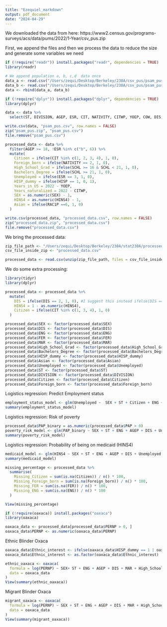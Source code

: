 ```yaml
---
title: "Ezequiel_markdown"
output: pdf_document
date: "2024-04-29"
---
```


We downloaded the data from here: https://www2.census.gov/programs-surveys/acs/data/pums/2022/1-Year/csv_pus.zip

First, we append the files and then we process the data to reduce the size and 
generate some variables we need
```r
if (!require("readr")) install.packages("readr", dependencies = TRUE)
library(readr)

# We append population a, b, c,d  data once
data_a <- read.csv("/Users/zequi/Desktop/Berkeley/230A/csv_pus/psam_pusa.csv")
data_b <- read.csv("/Users/zequi/Desktop/Berkeley/230A/csv_pus/psam_pusb.csv")
data <- rbind(data_a, data_b)

if (!require("dplyr")) install.packages("dplyr", dependencies = TRUE)
library(dplyr)

data <- data %>%
  select(ST, DIVISION, AGEP, ESR, CIT, NATIVITY, CITWP, YOEP, COW, DIS, ENG, PAP, FER, MAR, SEX, SCH, SCHL, PINCP, WAGP, ANC, ANC1P, ANC2P, ESR, MIGSP, POBP, RAC1P, PERNP, HISP, HINS4, ADJINC)

write.csv(data, "psam_pus.csv", row.names = FALSE)
zip("psam_pus.zip", "psam_pus.csv")
file.remove("psam_pus.csv")

processed_data <- data %>%
  filter(AGEP >= 18, !ESR %in% c("b", 6)) %>%
  mutate(
    Citizen = ifelse(CIT %in% c(1, 2, 3, 4), 1, 0),
    Foreign_born = ifelse(NATIVITY == 2, 1, 0),
    High_School_Grad = ifelse(SCHL >= 16 & SCHL < 21, 1, 0),
    Bachelors_Degree = ifelse(SCHL >= 21, 1, 0),
    Unemployed = ifelse(ESR == 3, 1, 0),
    HISP_dummy = ifelse(HISP == 1, 0, 1),
    Years_in_US = 2022 - YOEP,
    Years_naturalized = 2022 - CITWP,
    SEX = as.numeric(SEX) - 1,
    HINS4 = as.numeric(HINS4) - 1,
    Asian = ifelse(RAC1P ==6, 1, 0)
  )

write.csv(processed_data, "processed_data.csv", row.names = FALSE)
zip("processed_data.zip", "processed_data.csv")
file.remove("processed_data.csv")
```

We bring the processed data:
```r
zip_file_path <- "/Users/zequi/Desktop/Berkeley/230A/stat230A/processed_data.zip"
csv_file_inside_zip <- "processed_data.csv"

processed_data <- read.csv(unzip(zip_file_path, files = csv_file_inside_zip))
```

We do some extra processing:
```r
library(tidyr)
library(dplyr)

processed_data <- processed_data %>%
  mutate(
    DIS = ifelse(DIS == 2, 1, 0), #I suggest this instead ifelse(DIS == 2, 1, 0)
    HINS4 = 1 - as.numeric(HINS4),
    Citizen = ifelse(CIT %in% c(1, 3, 4), 1, 0)
  )

processed_data$SEX <- factor(processed_data$SEX)
processed_data$DIS <- factor(processed_data$DIS)
processed_data$ENG <- factor(processed_data$ENG)
processed_data$FER <- factor(processed_data$FER)
processed_data$MAR <- factor(processed_data$MAR)
processed_data$High_School_Grad <- factor(processed_data$High_School_Grad)
processed_data$Bachelors_Degree <- factor(processed_data$Bachelors_Degree)
processed_data$HISP_dummy <- factor(processed_data$HISP_dummy)
processed_data$Asian <- factor(processed_data$Asian)
processed_data$Unemployed <- factor(processed_data$Unemployed)
processed_data$ST <- factor(processed_data$ST)
processed_data$DIVISION <- factor(processed_data$DIVISION)
processed_data$Citizen <- factor(processed_data$Citizen)
processed_data$Foreign_born <- factor(processed_data$Foreign_born)
```

Logistics regression: Predict Employment status
```r
employment_status_model <- glm(Unemployed ~  SEX + ST + Citizen + ENG + AGEP + DIS + PAP + MAR + High_School_Grad + Bachelors_Degree + HISP_dummy + Asian, data = processed_data, family = binomial())
summary(employment_status_model)
```

Logistics regression: Risk of poverty
```r
processed_data$PAP_binary = as.numeric(processed_data$PAP > 0)
poverty_risk_model <- glm(PAP_binary ~ SEX + ST + ENG + AGEP + DIS + Unemployed + MAR + High_School_Grad + Bachelors_Degree + HISP_dummy + Asian, family = binomial(), data = processed_data)
summary(poverty_risk_model)
```

Logistics regression: Probability of being on medicaid (HINS4)
```r
medicaid_model <- glm(HINS4 ~ SEX + ST + ENG + AGEP + DIS + Unemployed + MAR + High_School_Grad + Bachelors_Degree + HISP_dummy + Asian, family = binomial(), data = processed_data)
summary(medicaid_model)
```

```r
missing_percentage <- processed_data %>%
  summarise(
    Missing_Citizen = sum(is.na(Citizen)) / n() * 100,
    Missing_Foreign_born = sum(is.na(Foreign_born)) / n() * 100,
    Missing_FER = sum(is.na(FER)) / n() * 100,
    Missing_ENG = sum(is.na(ENG)) / n() * 100
  )

View(missing_percentage)
```

```r
if (!require(oaxaca)) install.packages("oaxaca")
library(oaxaca)

oaxaca_data <- processed_data[processed_data$PERNP > 0, ]
oaxaca_data$PERNP <- as.numeric(oaxaca_data$PERNP)
```

Ethnic Blinder Oxaca
```r
oaxaca_data$Ethnic_interest <- ifelse(oaxaca_data$HISP_dummy == 1 | oaxaca_data$Asian == 1, 1, 0)
oaxaca_data$Ethnic_interest <- as.factor(oaxaca_data$Ethnic_interest)

ethnic_oaxaca <- oaxaca(
  formula = log(PERNP) ~ SEX+ ST + ENG + AGEP + DIS + MAR + High_School_Grad + Bachelors_Degree+ Years_in_US | Ethnic_interest,
  data = oaxaca_data
)
View(summary(ethnic_oaxaca))
```


Migrant Blinder Oxaca
```r
migrant_oaxaca <- oaxaca(
  formula = log(PERNP) ~ SEX + ST + ENG + AGEP + DIS + MAR + High_School_Grad + Bachelors_Degree | Foreign_born,
  data = oaxaca_data
)
View(summary(migrant_oaxaca))
```
